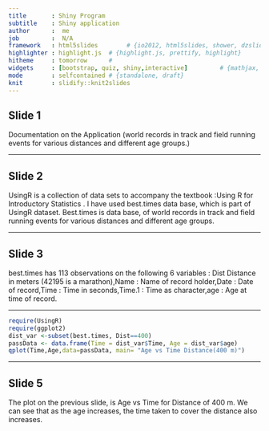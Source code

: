 ```yaml
---
title       : Shiny Program
subtitle    : Shiny application
author      :  me 
job         :  N/A
framework   : html5slides        # {io2012, html5slides, shower, dzslides, ...}
highlighter : highlight.js  # {highlight.js, prettify, highlight}
hitheme     : tomorrow      # 
widgets     : [bootstrap, quiz, shiny,interactive]         # {mathjax, quiz, bootstrap}
mode        : selfcontained # {standalone, draft}
knit        : slidify::knit2slides
---
```


##  Slide 1

Documentation on the Application (world records in track and field running events for various distances and different age groups.) 

--- 

## Slide 2


UsingR is a collection of data sets to accompany the textbook :Using R for Introductory Statistics . I have used best.times data base, which is part of UsingR dataset. Best.times is data base, of world records in track and field running events for various distances and different age groups. 

---

## Slide 3

best.times has 113 observations on the following 6 variables : Dist Distance in meters (42195 is a marathon),Name : Name of record holder,Date : Date of record,Time : Time in seconds,Time.1 : Time as character,age : Age at time of record.

---

```r
require(UsingR)
require(ggplot2)
dist_var <-subset(best.times, Dist==400)
passData <- data.frame(Time = dist_var$Time, Age = dist_var$age)
qplot(Time,Age,data=passData, main= "Age vs Time Distance(400 m)")
```

---

## Slide 5

The plot on the previous slide, is Age vs Time for Distance of 400 m. We can see that as the age increases, the time taken to cover the distance also increases.